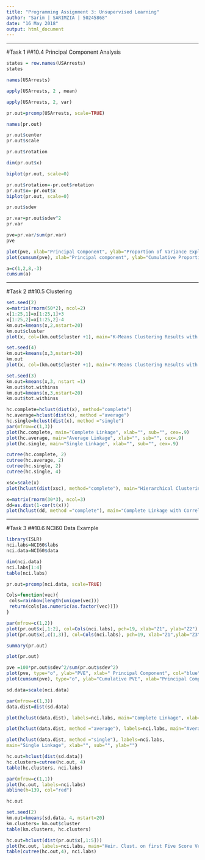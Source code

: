 ---
title: "Programming Assignment 3: Unsupervised Learning"
author: "Sarim | SARIMZIA | 50245868"
date: "16 May 2018"
output: html_document
---
***
#Task 1
##10.4 Principal Component Analysis
```{r}
states = row.names(USArrests)
states
```

```{r}
names(USArrests)
```

```{r}
apply(USArrests, 2 , mean)
```

```{r}
apply(USArrests, 2, var)
```

```{r}
pr.out=prcomp(USArrests, scale=TRUE)
```

```{r}
names(pr.out)
```

```{r}
pr.out$center
pr.out$scale
```

```{r}
pr.out$rotation
```

```{r}
dim(pr.out$x)
```

```{r, fig.align='center', fig.width=8, fig.height=8}
biplot(pr.out, scale=0)
```

```{r, fig.align='center', fig.width=8, fig.height=8}
pr.out$rotation=-pr.out$rotation
pr.out$x=-pr.out$x
biplot(pr.out, scale=0)
```

```{r}
pr.out$sdev
```

```{r}
pr.var=pr.out$sdev^2
pr.var
```

```{r}
pve=pr.var/sum(pr.var)
pve
```

```{r, fig.align='center'}
plot(pve, xlab="Principal Component", ylab="Proportion of Variance Explained", ylim=c(0,1), type='b')
plot(cumsum(pve), xlab="Principal component", ylab="Cumulative Proportion of Variance Explained", ylim=c(0,1), type='b')
```

```{r}
a=c(1,2,8,-3)
cumsum(a)
```

***
#Task 2
##10.5 Clustering

```{r, fig.align='center'}
set.seed(2)
x=matrix(rnorm(50*2), ncol=2)
x[1:25,1]=x[1:25,1]+3
x[1:25,2]=x[1:25,2]-4
km.out=kmeans(x,2,nstart=20)
km.out$cluster
plot(x, col=(km.out$cluster +1), main="K-Means Clustering Results with K=2", xlab="", ylab="", pch=20, cex=2)
```

```{r fig.align='center'}
set.seed(4)
km.out=kmeans(x,3,nstart=20)
km.out
plot(x, col=(km.out$cluster +1), main="K-Means Clustering Results with K=3", xlab="", ylab="", pch=20, cex=2)
```

```{r}
set.seed(3)
km.out=kmeans(x,3, nstart =1)
km.out$tot.withinss
km.out=kmeans(x,3,nstart=20)
km.out$tot.withinss
```

```{r, fig.align='center'}
hc.complete=hclust(dist(x), method="complete")
hc.average=hclust(dist(x), method ="average")
hc.single=hclust(dist(x), method ="single")
par(mfrow=c(1,3))
plot(hc.complete, main="Complete Linkage", xlab="", sub="", cex=.9)
plot(hc.average, main="Average Linkage", xlab="", sub="", cex=.9)
plot(hc.single, main="Single Linkage", xlab="", sub="", cex=.9)
```

```{r}
cutree(hc.complete, 2)
cutree(hc.average, 2)
cutree(hc.single, 2)
cutree(hc.single, 4)
```

```{r, fig.align='center'}
xsc=scale(x)
plot(hclust(dist(xsc), method="complete"), main="Hierarchical Clustering with Scaled Features ")
```

```{r, fig.align='center'}
x=matrix(rnorm(30*3), ncol=3)
dd=as.dist(1-cor(t(x)))
plot(hclust(dd, method ="complete"), main="Complete Linkage with Correlation-Based Distance", xlab="", sub ="")
```

***
#Task 3
##10.6 NCI60 Data Example

```{r}
library(ISLR)
nci.labs=NCI60$labs
nci.data=NCI60$data
```

```{r}
dim(nci.data)
nci.labs[1:4]
table(nci.labs)
```

```{r}
pr.out=prcomp(nci.data, scale=TRUE)
```

```{r}
Cols=function(vec){
 cols=rainbow(length(unique(vec)))
 return(cols[as.numeric(as.factor(vec))])
}
```

```{r, fig.align='center'}
par(mfrow=c(1,2))
plot(pr.out$x[,1:2], col=Cols(nci.labs), pch=19, xlab="Z1", ylab="Z2")
plot(pr.out$x[,c(1,3)], col=Cols(nci.labs), pch=19, xlab="Z1",ylab="Z3")

```

```{r}
summary(pr.out)
```

```{r fig.align='center'}
plot(pr.out)
```

```{r fig.align='center'}
pve =100*pr.out$sdev^2/sum(pr.out$sdev^2)
plot(pve, type="o", ylab="PVE", xlab=" Principal Component", col="blue")
plot(cumsum(pve), type="o", ylab="Cumulative PVE", xlab="Principal Component", col="brown3")
```

```{r, fig.align='center', fig.width= 14}
sd.data=scale(nci.data)
```

```{r}
par(mfrow=c(1,3))
data.dist=dist(sd.data)
```

```{r, fig.align='center', fig.width= 14}
plot(hclust(data.dist), labels=nci.labs, main="Complete Linkage", xlab="", sub="", ylab="")
```

```{r, fig.align='center', fig.width= 14}
plot(hclust(data.dist, method ="average"), labels=nci.labs, main="Average Linkage", xlab="", sub="", ylab="")
```



```{r, fig.align='center', fig.width= 14}
plot(hclust(data.dist, method ="single"), labels=nci.labs,
main="Single Linkage", xlab="", sub="", ylab="")
```

```{r}
hc.out=hclust(dist(sd.data))
hc.clusters=cutree(hc.out, 4)
table(hc.clusters, nci.labs)
```

```{r fig.align='center', fig.width=14}
par(mfrow=c(1,1))
plot(hc.out, labels=nci.labs)
abline(h=139, col="red")
```

```{r}
hc.out
```

```{r}
set.seed(2)
km.out=kmeans(sd.data, 4, nstart=20)
km.clusters= km.out$cluster
table(km.clusters, hc.clusters)
```

```{r fig.align='center', fig.width=14}
hc.out=hclust(dist(pr.out$x[,1:5]))
plot(hc.out, labels=nci.labs, main="Heir. Clust. on first Five Score Vectors")
table(cutree(hc.out,4), nci.labs)
```
